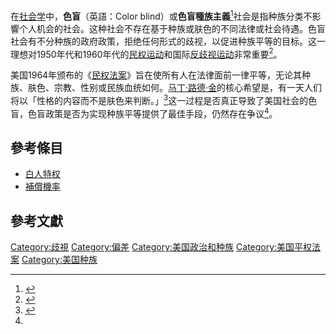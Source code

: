 在[[社会学|社会学]]中，'''色盲'''（英語：Color blind）或'''色盲種族主義'''<ref>{{cite news |author1=陳婉容 |author2=朱孝文 |title=不看膚色就沒有歧視？「種族中立」為何會變成「色盲種族主義」 |url=https://www.thenewslens.com/article/133933?fbclid=IwAR11ptnkWDF9UdgjUngsydv6ZgBrpIon4TDt_4lDYCLPGckzhWphYLBI7WE |publisher=關鍵評論 |date=2020-04-17}}</ref>社会是指种族分类不影響个人机会的社会。这种社会不存在基于种族或肤色的不同法律或社会待遇。色盲社会有不分种族的政府政策，拒绝任何形式的歧视，以促进种族平等的目标。这一理想对1950年代和1960年代的[[民权运动|民权运动]]和国际[[反歧视运动|反歧视运动]]非常重要<ref name="Ansell 2008">{{cite book |last=Ansell |first=Amy E. |editor-last=Schaefer |editor-first=Richard T. |title=Encyclopedia of Race, Ethnicity, and Society |date=2008 |publisher=SAGE Publications |isbn=978-1-45-226586-5 |pages=320–322 |chapter-url=https://books.google.com/books?id=STR1AwAAQBAJ&q=%22color+blindness%22 |chapter=Color Blindness}}</ref>。

美国1964年颁布的《[[民权法案|民权法案]]》旨在使所有人在法律面前一律平等，无论其种族、肤色、宗教、性别或民族血统如何。[[马丁·路德·金|马丁·路德·金]]的核心希望是，有一天人们将以「性格的内容而不是肤色来判断。」<ref>{{cite book |last1=Sears |first1=David O. |display-authors=etal |title=Racialized politics: the debate about racism in America |publisher=University of Chicago Press |date=2000 |isbn=978-0-22-674405-6 |url=https://archive.org/details/isbn_9780226744070 |url-access=registration |quote=the content of their character.|page=[https://archive.org/details/isbn_9780226744070/page/6 6]}}</ref>这一过程是否真正导致了美国社会的色盲，色盲政策是否为实现种族平等提供了最佳手段，仍然存在争议<ref name="Ansell 2008"/>。

==參考條目==
*[[白人特权|白人特权]]
*[[補償機率|補償機率]]

==參考文獻==
{{reflist}}

[[Category:歧視|Category:歧視]]
[[Category:偏差|Category:偏差]]
[[Category:美国政治和种族|Category:美国政治和种族]]
[[Category:美国平权法案|Category:美国平权法案]]
[[Category:美国种族|Category:美国种族]]